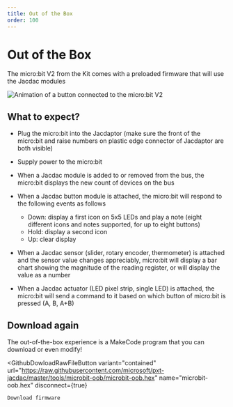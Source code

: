 ```yaml
---
title: Out of the Box
order: 100
---
```



# Out of the Box

The micro:bit V2 from the Kit comes with a preloaded firmware that will use the Jacdac modules

![Animation of a button connected to the micro:bit V2](./oob.gif)

## What to expect?

-   Plug the micro:bit into the Jacdaptor (make sure the front of the micro:bit and raise numbers on plastic edge connector of Jacdaptor are both visible)

-   Supply power to the micro:bit

-   When a Jacdac module is added to or removed from the bus, the micro:bit displays the new count of devices on the bus

-   When a Jacdac button module is attached, the micro:bit will respond to the following events as follows

    -   Down: display a first icon on 5x5 LEDs and play a note (eight different icons and notes supported, for up to eight buttons)
    -   Hold: display a second icon
    -   Up: clear display

-   When a Jacdac sensor (slider, rotary encoder, thermometer) is attached and the sensor value changes appreciably,
    micro:bit will display a bar chart showing the magnitude of the reading register, or will display the value as a number

-   When a Jacdac actuator (LED pixel strip, single LED) is attached, the micro:bit will send a command to it based
    on which button of micro:bit is pressed (A, B, A+B)

## Download again

The out-of-the-box experience is a MakeCode program that you can download or even modify!

<GithubDowloadRawFileButton
    variant="contained"
    url="https://raw.githubusercontent.com/microsoft/pxt-jacdac/master/tools/microbit-oob/microbit-oob.hex"
    name="microbit-oob.hex"
    disconnect={true}
>
    Download firmware
</GithubDowloadRawFileButton>
